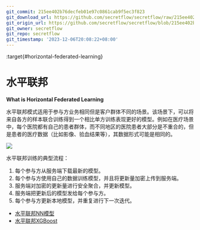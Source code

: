 ```yaml
---
git_commit: 215ee402b76decfeb01e97c0861cab9f5ec3f823
git_download_url: https://github.com/secretflow/secretflow/raw/215ee402b76decfeb01e97c0861cab9f5ec3f823/docs/user_guide/federated_learning/horizontal_federated_learning/index.rst
git_origin_url: https://github.com/secretflow/secretflow/blob/215ee402b76decfeb01e97c0861cab9f5ec3f823/docs/user_guide/federated_learning/horizontal_federated_learning/index.rst
git_owner: secretflow
git_repo: secretflow
git_timestamp: '2023-12-06T20:08:22+08:00'
---
```


:target{#horizontal-federated-learning}

# 水平联邦

<strong>What is Horizontal Federated Learning</strong>

水平联邦模式适用于参与方业务相同但是客户群体不同的场景。该场景下，可以将来自各方的样本联合训练得到一个相比单方训练表现更好的模型。例如在医疗场景中，每个医院都有自己的患者群体，而不同地区的医院患者大部分是不重合的，但是患者的医疗数据（比如影像、验血结果等），其数据形式可能是相同的。

![](../../../_assets/federate_learning.png)

水平联邦训练的典型流程：

1. 每个参与方从服务端下载最新的模型。
2. 每个参与方使用自己的数据训练模型，并且将更新量加密上传到服务端。
3. 服务端对加密的更新量进行安全聚合，并更新模型。
4. 服务端把更新后的模型发给每个参与方。
5. 每个参与方更新本地模型，并重复进行下一次迭代。

<TableOfContents>


  - [水平联邦NN模型](fl_model.mdx)
  - [水平联邦XGBoost](tree.mdx)
</TableOfContents>
